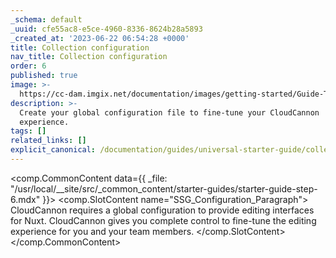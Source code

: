 ```yaml
---
_schema: default
_uuid: cfe55ac8-e5ce-4960-8336-8624b28a5893
_created_at: '2023-06-22 06:54:28 +0000'
title: Collection configuration
nav_title: Collection configuration
order: 6
published: true
image: >-
  https://cc-dam.imgix.net/documentation/images/getting-started/Guide-Thumbnails/CloudCannon-Getting-Started-Thumbnail-Nuxt.png
description: >-
  Create your global configuration file to fine-tune your CloudCannon
  experience.
tags: []
related_links: []
explicit_canonical: /documentation/guides/universal-starter-guide/collection-configuration/
---
```

<comp.CommonContent data={{ _file: "/usr/local/__site/src/_common_content/starter-guides/starter-guide-step-6.mdx" }}>
  <comp.SlotContent name="SSG_Configuration_Paragraph">
    CloudCannon requires a global configuration to provide editing interfaces for Nuxt. CloudCannon gives you complete control to fine-tune the editing experience for you and your team members.
  </comp.SlotContent>
</comp.CommonContent>